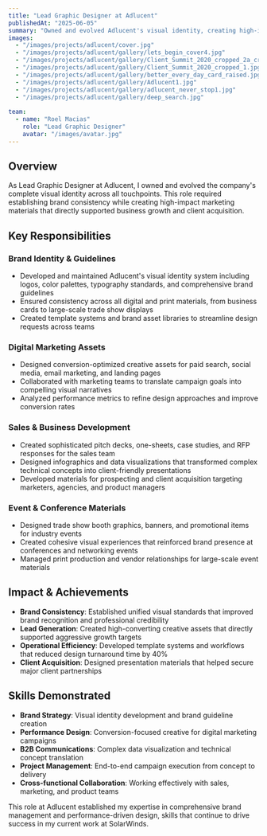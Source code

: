 ```yaml
---
title: "Lead Graphic Designer at Adlucent"
publishedAt: "2025-06-05"
summary: "Owned and evolved Adlucent's visual identity, creating high-impact assets for digital marketing campaigns and brand consistency."
images:
  - "/images/projects/adlucent/cover.jpg"
  - "/images/projects/adlucent/gallery/lets_begin_cover4.jpg"
  - "/images/projects/adlucent/gallery/Client_Summit_2020_cropped_2a_cropped.jpg"
  - "/images/projects/adlucent/gallery/Client_Summit_2020_cropped_1.jpg"
  - "/images/projects/adlucent/gallery/better_every_day_card_raised.jpg"
  - "/images/projects/adlucent/gallery/Adlucent1.jpg"
  - "/images/projects/adlucent/gallery/adlucent_never_stop1.jpg"
  - "/images/projects/adlucent/gallery/deep_search.jpg"
  
team:
  - name: "Roel Macias"
    role: "Lead Graphic Designer"
    avatar: "/images/avatar.jpg"
---
```


## Overview

As Lead Graphic Designer at Adlucent, I owned and evolved the company's complete visual identity across all touchpoints. This role required establishing brand consistency while creating high-impact marketing materials that directly supported business growth and client acquisition.

## Key Responsibilities

### **Brand Identity & Guidelines**
- Developed and maintained Adlucent's visual identity system including logos, color palettes, typography standards, and comprehensive brand guidelines
- Ensured consistency across all digital and print materials, from business cards to large-scale trade show displays
- Created template systems and brand asset libraries to streamline design requests across teams

### **Digital Marketing Assets**
- Designed conversion-optimized creative assets for paid search, social media, email marketing, and landing pages
- Collaborated with marketing teams to translate campaign goals into compelling visual narratives
- Analyzed performance metrics to refine design approaches and improve conversion rates

### **Sales & Business Development**
- Created sophisticated pitch decks, one-sheets, case studies, and RFP responses for the sales team
- Designed infographics and data visualizations that transformed complex technical concepts into client-friendly presentations
- Developed materials for prospecting and client acquisition targeting marketers, agencies, and product managers

### **Event & Conference Materials**
- Designed trade show booth graphics, banners, and promotional items for industry events
- Created cohesive visual experiences that reinforced brand presence at conferences and networking events
- Managed print production and vendor relationships for large-scale event materials

## Impact & Achievements

- **Brand Consistency**: Established unified visual standards that improved brand recognition and professional credibility
- **Lead Generation**: Created high-converting creative assets that directly supported aggressive growth targets
- **Operational Efficiency**: Developed template systems and workflows that reduced design turnaround time by 40%
- **Client Acquisition**: Designed presentation materials that helped secure major client partnerships

## Skills Demonstrated

- **Brand Strategy**: Visual identity development and brand guideline creation
- **Performance Design**: Conversion-focused creative for digital marketing campaigns  
- **B2B Communications**: Complex data visualization and technical concept translation
- **Project Management**: End-to-end campaign execution from concept to delivery
- **Cross-functional Collaboration**: Working effectively with sales, marketing, and product teams

This role at Adlucent established my expertise in comprehensive brand management and performance-driven design, skills that continue to drive success in my current work at SolarWinds. 